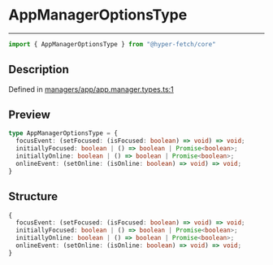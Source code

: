 

# AppManagerOptionsType

<div class="api-docs__separator" data-reactroot="">

---

</div><div class="api-docs__import" data-reactroot="">

```ts
import { AppManagerOptionsType } from "@hyper-fetch/core"
```

</div><div class="api-docs__section">

## Description

</div><div class="api-docs__description"><span class="api-docs__do-not-parse">



</span></div><p class="api-docs__definition">

Defined in [managers/app/app.manager.types.ts:1](https://github.com/BetterTyped/hyper-fetch/blob/cc329b91/packages/core/src/managers/app/app.manager.types.ts#L1)

</p><div class="api-docs__section">

## Preview

</div><div class="api-docs__preview type">

```ts
type AppManagerOptionsType = {
  focusEvent: (setFocused: (isFocused: boolean) => void) => void; 
  initiallyFocused: boolean | () => boolean | Promise<boolean>; 
  initiallyOnline: boolean | () => boolean | Promise<boolean>; 
  onlineEvent: (setOnline: (isOnline: boolean) => void) => void; 
}
```

</div><div class="api-docs__section">

## Structure

</div><div class="api-docs__returns">

```ts
{
  focusEvent: (setFocused: (isFocused: boolean) => void) => void;
  initiallyFocused: boolean | () => boolean | Promise<boolean>;
  initiallyOnline: boolean | () => boolean | Promise<boolean>;
  onlineEvent: (setOnline: (isOnline: boolean) => void) => void;
}
```

</div>